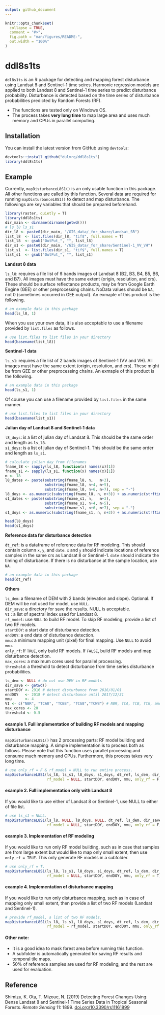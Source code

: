```yaml
---
output: github_document
---
```


<!-- README.md is generated from README.Rmd. Please edit that file -->

```r
knitr::opts_chunk$set(
  collapse = TRUE,
  comment = "#>",
  fig.path = "man/figures/README-",
  out.width = "100%"
)
```

# ddl8s1ts

<!-- badges: start -->
<!-- badges: end -->

`ddl8s1ts` is an R package for detecting and mapping forest disturbance using Landsat 8 and Sentinel-1 time seires. Harmonic regression models are applied to both Landsat 8 and Sentinel-1 time series to predict disturbance probability. Disturbance is detected based on the time series of disturbance probabilities predicted by Random Forests (RF).

* The functions are tested only on Windows OS. 
* The process takes **very long time** to map large area and uses much memory and CPUs in parallel computing.

## Installation

You can install the latest version from GitHub using `devtools`:

``` r
devtools::install_github("dulvrq/ddl8s1ts")
library(ddl8s1ts)
```

## Example

Currently, `mapDisturbanceL8S1()` is an only usable function in this package. All other functions are called by this function. Several data are required for running `mapDisturbanceL8S1()` to detect and map disturbance. The followings are key variables that should be prepared beforehand.

```r
library(raster, quietly = T)
library(ddl8s1ts)
dir_main <- dirname(dirname(getwd()))
# ls_l8 ls_s1
dir_l8 <- paste0(dir_main, "/GIS_data/_for_share/Landsat_SR")
list_l8  <- list.files(dir_l8, "tif$", full.names = T)
list_l8  <- gsub("OutPut_", "", list_l8)
dir_s1 <- paste0(dir_main, "/GIS_data/_for_share/Sentinel-1_VV_VH")
list_s1  <- list.files(dir_s1, "tif$", full.names = T)
list_s1  <- gsub("OutPut_", "", list_s1)
```

**Landsat 8 data**

`ls_l8`: requires a file list of 6 bands images of Landsat 8 (B2, B3, B4, B5, B6, and B7). All images must have the same extent (origin, resolution, and crs). These should be surface reflectance products, may be from Google Earth Engine (GEE) or other preprocessing chains. NoData values should be `NA`, not 0 (sometimes occurred in GEE output). An exmaple of this product is the following.

```r
# an example data in this package
head(ls_l8, 1)
```
When you use your own data, it is also acceptable to use a filename provided by `list.files` as follows.
```r
# use list.files to list files in your directory
head(basename(list_l8))
```


**Sentinel-1 data**

`ls_s1`: requires a file list of 2 bands images of Sentinel-1 (VV and VH). All images must have the same extent (origin, resolution, and crs). These might be from GEE or other preprocessing chains. An exmaple of this product is the following.

```r
# an example data in this package
head(ls_s1, 1)
```
Of course you can use a filename provided by `list.files` in the same manner.
```r
# use list.files to list files in your directory
head(basename(list_s1))
```


**Julian day of Landsat 8 and Sentinel-1 data**

`l8_doys`: is a list of julian day of Landsat 8. This should be the same order and length as `ls_l8`.   
`s1_doys`: is a list of julian day of Sentinel-1. This should be the same order and length as `ls_s1`.

```r
# calculate julian day from filenames
fname_l8 <- sapply(ls_l8, function(x) names(x)[1])
fname_s1 <- sapply(ls_s1, function(x) names(x)[1])
n <- 18
l8_dates <- paste(substring(fname_l8, n,   n+3),
                  substring(fname_l8, n+4, n+5),
                  substring(fname_l8, n+6, n+7), sep = "-")
l8_doys <- as.numeric(substring(fname_l8, n, n+3)) + as.numeric(strftime(l8_dates, format = "%j")) / 365
s1_dates <- paste(substring(fname_s1, n,   n+3),
                  substring(fname_s1, n+4, n+5),
                  substring(fname_s1, n+6, n+7), sep = "-")
s1_doys <- as.numeric(substring(fname_s1, n, n+3)) + as.numeric(strftime(s1_dates, format = "%j")) / 365

head(l8_doys)
head(s1_doys)
```

**Reference data for disturbance detection**

`dt_ref`: is a dataframe of reference data for RF modeling. This should contain column `x`, `y`, and `date`. 
`x` and `y` should indicate locations of reference samples in the same crs as Landsat 8 or Sentinel-1. 
`date` should indicate the timing of disturbance. If there is no disturbance at the sample location, use `NA`.

```r
# an example data in this package
head(dt_ref)
```

**Others**    

`ls_dem`: a filename of DEM with 2 bands (elevation and slope). Optional. If DEM will be not used for model, use `NULL`.   
`dir_save`:	a directory for save the results. NULL is acceptable.  
`VI` : a list of spectral index used for Landsat 8.  
`rf_model`: use `NULL` to build RF model. To skip RF modeling, provide a list of two RF models.    
`startDOY`: a start date of disturbance detection.   
`endDOY`: a end date of disturbance detection.   
`mmu`: a minimum mapping unit (pixel) for final mapping. Use `NULL` to avoid `mmu`.    
`only_rf`: If `TRUE`, only build RF models. If `FALSE`, build RF models and map disturbance detection.    
`max_cores`: a maximum cores used for parallel processing.    
`threshold`: a threshold to detect disturbance from time series disturbance probabilities.

```r
ls_dem <- NULL # do not use DEM in RF models
dir_save <- getwd()
startDOY <- 2016 # detect disturbance from 2016/01/01
endDOY   <- 2018 # detect disturbance until 2017/12/31
mmu      <- 4
VI <- c("NBR", "TCA8", "TCB8", "TCG8","TCW8") # NBR, TCA, TCB, TCG, and TCW
max_cores <- 20
threshold <- 0.5
```

#### example 1. Full implementation of building RF models and mapping disturbance
`mapDisturbanceL8S1()` has 2 processing parts: RF model building and disturbance mapping. A simple implementation is to process both as follows. Please note that this function uses parallel processing and consume much memory and CPUs. Furthermore, this process takes very long time.

```r
# use only_rf = F & rf_model = NULL to run entire process.
mapDisturbanceL8S1(ls_l8, ls_s1, l8_doys, s1_doys, dt_ref, ls_dem, dir_save, VI,
                   rf_model = NULL, startDOY, endDOY, mmu, only_rf = F, max_cores, threshold)
```

#### example 2. Full implementation only with Landsat 8
If you would like to use either of Landsat 8 or Sentinel-1, use NULL to either of file list.

```r
# use ls_s1 = NULL.
mapDisturbanceL8S1(ls_l8, NULL, l8_doys, NULL, dt_ref, ls_dem, dir_save, VI,
                   rf_model = NULL, startDOY, endDOY, mmu, only_rf = F, max_cores, threshold)
```

#### example 3. Implementation of RF modeling
If you would like to run only RF model building, such as in case that samples are from large extent but would like to map only small extent, then use `only_rf = TRUE`. This only generate RF models in a subfolder.

```r
# use only_rf = T.
mapDisturbanceL8S1(ls_l8, ls_s1, l8_doys, s1_doys, dt_ref, ls_dem, dir_save, VI,
                   rf_model = NULL, startDOY, endDOY, mmu, only_rf = T, max_cores, threshold)
```

#### example 4. Implementation of disturbance mapping
If you would like to run only disturbance mapping, such as in case of mapping only small extent, then provide a list of two RF models (Landsat and Sentinel-1). 

```r
# provide rf_model, a list of two RF models.
mapDisturbanceL8S1(ls_l8, ls_s1, l8_doys, s1_doys, dt_ref, ls_dem, dir_save, VI,
                   rf_model = rf_model, startDOY, endDOY, mmu, only_rf = F, max_cores, threshold)
```


#### Other note:
- It is a good idea to mask forest area before running this function.   
- A subfolder is automatically generated for saving RF results and temporal tile maps.  
- 50% of reference samples are used for RF modeling, and the rest are used for evaluation.



## Reference
Shimizu, K. Ota, T. Mizoue, N. (2019) Detecting Forest Changes Using Dense Landsat 8 and Sentinel-1 Time Series Data in Tropical Seasonal Forests. _Remote Sensing_ 11: 1899. [doi.org/10.3390/rs11161899](https://doi.org/10.3390/rs11161899)

